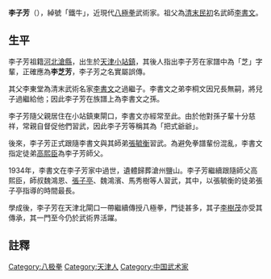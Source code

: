 {{unreferenced|time=2020-02-06T06:14:07+00:00}}
{{refimprove|time=2018-10-15T09:02:12+00:00}}
'''李子芳'''（{{bd|1916年||1984年|}}），綽號「鐵牛」，近現代[[八極拳|八極拳]]武術家。祖父為[[清末|清末]][[民初|民初]]名武師[[李書文|李書文]]。

==生平==
李子芳祖籍[[河北|河北]][[滄縣|滄縣]]，出生於[[天津|天津]][[小站鎮|小站鎮]]，其後人指出李子芳在家譜中為「芝」字輩，正確應為'''李芝芳'''，李子芳之名實屬誤傳。

其父李東堂為清末武術名家[[李書文|李書文]]之過繼子。李書文之弟李桐文因兄長無嗣，將兒子過繼給他；因此李子芳在族譜上為李書文之孫。

李子芳隨父親居住在小站鎮東閘口，李書文亦經常至此。由於他對孫子輩十分慈祥，常親自督促他們習武，因此李子芳等稱其為「把式爺爺」。

後來，李子芳正式跟隨李書文與其師弟[[張毓衡|張毓衡]]習武。為避免拳譜輩份混亂，李書文指定徒弟[[高熙臣|高熙臣]]為李子芳師父。{{Better source|reason=此處原本引用360doc為來源，為不可靠來源|date=2019年5月}}

1934年，李書文在李子芳家中過世，遺體歸葬滄州鹽山。李子芳繼續跟隨師父高熙臣，師叔魏鴻恩、[[張子亭|張子亭]]、魏鴻濱、馬秀樹等人習武，其中，以張毓衡的徒弟張子亭指導的時間最長。

學成後，李子芳在天津北閘口一帶繼續傳授八極拳，門徒甚多，其子[[李樹茂|李樹茂]]亦受其傳承，其一門至今仍於武術界活躍。{{Better source|reason=此處原本引用360doc為來源，為不可靠來源|date=2019年5月}}

==註釋==
{{reflist}}
[[Category:八极拳|Category:八极拳]]
[[Category:天津人|Category:天津人]]
[[Category:中国武术家|Category:中国武术家]]